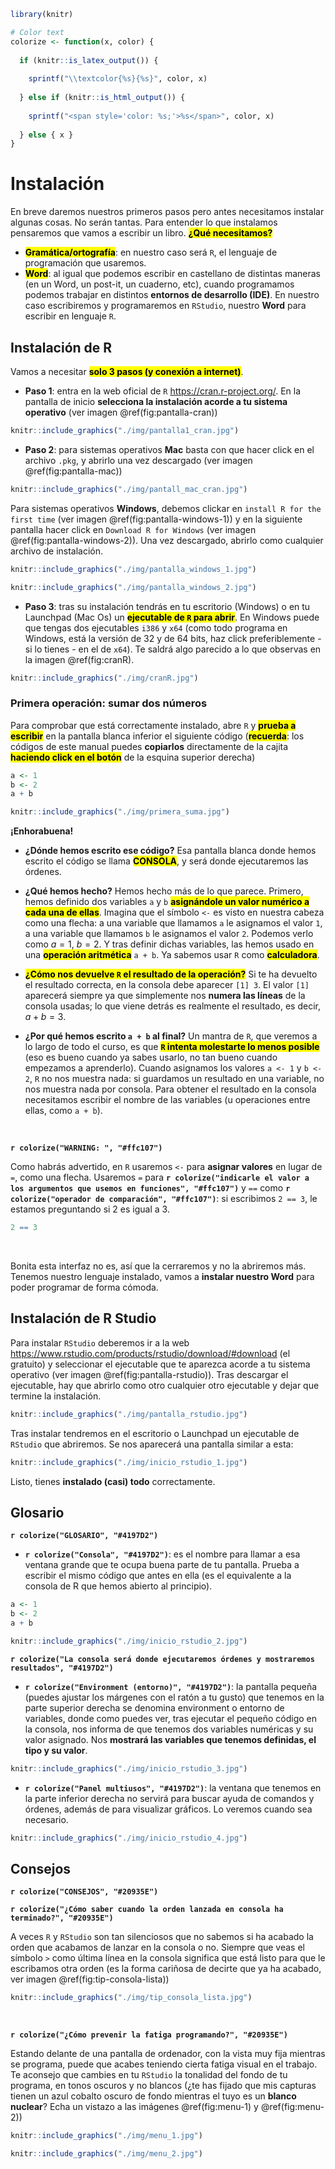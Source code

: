 ```r
library(knitr)

# Color text
colorize <- function(x, color) {
  
  if (knitr::is_latex_output()) {
    
    sprintf("\\textcolor{%s}{%s}", color, x)
    
  } else if (knitr::is_html_output()) {
    
    sprintf("<span style='color: %s;'>%s</span>", color, x)
    
  } else { x }
}
```



# Instalación {#instalacion}

En breve daremos nuestros primeros pasos pero antes necesitamos instalar algunas cosas. No serán tantas. Para entender lo que instalamos pensaremos que vamos a escribir un libro. <mark>**¿Qué necesitamos?**</mark>

* <mark>**Gramática/ortografía**</mark>: en nuestro caso será `R`, el lenguaje de programación que usaremos.
* <mark>**Word**</mark>: al igual que podemos escribir en castellano de distintas maneras (en un Word, un post-it, un cuaderno, etc), cuando programamos podemos trabajar en distintos **entornos de desarrollo (IDE)**. En nuestro caso escribiremos y programaremos en `RStudio`, nuestro **Word** para escribir en lenguaje `R`.

## Instalación de R {#instalacionR}

Vamos a necesitar <mark>**solo 3 pasos (y conexión a internet)**</mark>.

* **Paso 1**: entra en la web oficial de `R` <https://cran.r-project.org/>. En la pantalla de inicio **selecciona la instalación acorde a tu sistema operativo** (ver imagen \@ref(fig:pantalla-cran))

```r
knitr::include_graphics("./img/pantalla1_cran.jpg")
```

* **Paso 2**: para sistemas operativos **Mac** basta con que hacer click en el archivo `.pkg`, y abrirlo una vez descargado (ver imagen  \@ref(fig:pantalla-mac))

```r
knitr::include_graphics("./img/pantall_mac_cran.jpg")

```

Para sistemas operativos **Windows**, debemos clickar en `install R for the first time` (ver imagen \@ref(fig:pantalla-windows-1)) y en la siguiente pantalla hacer click en `Download R for Windows` (ver imagen  \@ref(fig:pantalla-windows-2)). Una vez descargado, abrirlo como cualquier archivo de instalación.

```r
knitr::include_graphics("./img/pantalla_windows_1.jpg")

```

```r
knitr::include_graphics("./img/pantalla_windows_2.jpg")

```

* **Paso 3**: tras su instalación tendrás en tu escritorio (Windows) o en tu Launchpad (Mac Os) un <mark>**ejecutable de `R` para abrir**</mark>. En Windows puede que tengas dos ejecutables `i386` y `x64` (como todo programa en Windows, está la versión de 32 y de 64 bits, haz click preferiblemente - si lo tienes - en el de `x64`). Te saldrá algo parecido a lo que observas en la imagen \@ref(fig:cranR).

```r
knitr::include_graphics("./img/cranR.jpg")
```


### Primera operación: sumar dos números

Para comprobar que está correctamente instalado, abre `R` y <mark>**prueba a escribir**</mark> en la pantalla blanca inferior  el siguiente código (<mark>**recuerda**</mark>: los códigos de este manual puedes **copiarlos** directamente de la cajita <mark>**haciendo click en el botón**</mark> de la esquina superior derecha)

```r
a <- 1
b <- 2
a + b
```


```r
knitr::include_graphics("./img/primera_suma.jpg")
```

**¡Enhorabuena!**

* **¿Dónde hemos escrito ese código?** Esa pantalla blanca donde hemos escrito el código se llama <mark>**CONSOLA**</mark>, y será donde ejecutaremos las órdenes.

* **¿Qué hemos hecho?** Hemos hecho más de lo que parece. Primero, hemos definido dos variables `a` y `b`  <mark>**asignándole un valor numérico a cada una de ellas**</mark>. Imagina que el símbolo `<-` es visto en nuestra cabeza como una flecha: a una variable que llamamos `a` le asignamos el valor `1`, a una variable que llamamos `b` le asignamos el valor `2`. Podemos verlo como $a = 1,~b = 2$. Y tras definir dichas variables, las hemos usado en una <mark>**operación aritmética**</mark> `a + b`. Ya sabemos usar `R` como <mark>**calculadora**</mark>.

* <mark>**¿Cómo nos devuelve `R` el resultado de la operación?**</mark> Si te ha devuelto el resultado correcta, en la consola debe aparecer `[1] 3`. El valor `[1]` aparecerá siempre ya que simplemente nos **numera las líneas** de la consola usadas; lo que viene detrás es realmente el resultado, es decir, $a + b = 3$.

* **¿Por qué hemos escrito `a + b` al final?** Un mantra de `R`, que veremos a lo largo de todo el curso, es que  <mark>**`R` intenta molestarte lo menos posible**</mark> (eso es bueno cuando ya sabes usarlo, no tan bueno cuando empezamos a aprenderlo). Cuando asignamos los valores `a <- 1` y `b <- 2`, `R` no nos muestra nada: si guardamos un resultado en una variable, no nos muestra nada por consola. Para obtener el resultado en la consola necesitamos escribir el nombre de las variables (u operaciones entre ellas, como `a + b`).

&nbsp;

**`r colorize("WARNING: ", "#ffc107")`**

Como habrás advertido, en `R` usaremos `<-` para **asignar valores** en lugar de `=`, como una flecha. Usaremos `=` para **`r colorize("indicarle el valor a los argumentos que usemos en funciones", "#ffc107")`** y `==` como **`r colorize("operador de comparación", "#ffc107")`**: si escribimos `2 == 3`, le estamos preguntando si 2 es igual a 3.

```r
2 == 3
```

&nbsp;

Bonita esta interfaz no es, así que la cerraremos y no la abriremos más. Tenemos nuestro lenguaje instalado, vamos a **instalar nuestro Word** para poder programar de forma cómoda.


## Instalación de R Studio {#instalacionRStudio}

Para instalar `RStudio` deberemos ir a la web <https://www.rstudio.com/products/rstudio/download/#download> (el gratuito) y seleccionar el ejecutable que te aparezca acorde a tu sistema operativo (ver imagen \@ref(fig:pantalla-rstudio)). Tras descargar el ejecutable, hay que abrirlo como otro cualquier otro ejecutable y dejar que termine la instalación.

```r
knitr::include_graphics("./img/pantalla_rstudio.jpg")
```

Tras instalar tendremos en el escritorio o Launchpad un ejecutable de `RStudio` que abriremos. Se nos aparecerá una pantalla similar a esta:

```r
knitr::include_graphics("./img/inicio_rstudio_1.jpg")

```

Listo, tienes **instalado (casi) todo** correctamente.



## Glosario

**`r colorize("GLOSARIO", "#4197D2")`**

* **`r colorize("Consola", "#4197D2")`**: es el nombre para llamar a esa ventana grande que te ocupa buena parte de tu pantalla. Prueba a escribir el mismo código que antes en ella (es el equivalente a la consola de R que hemos abierto al principio).


```r
a <- 1
b <- 2
a + b
```

```r
knitr::include_graphics("./img/inicio_rstudio_2.jpg")

```

**`r colorize("La consola será donde ejecutaremos órdenes y mostraremos resultados", "#4197D2")`**


* **`r colorize("Environment (entorno)", "#4197D2")`**: la pantalla pequeña (puedes ajustar los márgenes con el ratón a tu gusto) que tenemos en la parte superior derecha se denomina environment o entorno de variables, donde como puedes ver, tras ejecutar el pequeño código en la consola, nos informa de que tenemos dos variables numéricas y su valor asignado. Nos **mostrará las variables que tenemos definidas, el tipo y su valor**.

```r
knitr::include_graphics("./img/inicio_rstudio_3.jpg")

```

* **`r colorize("Panel multiusos", "#4197D2")`**: la ventana que tenemos en la parte inferior derecha no servirá para buscar ayuda de comandos y órdenes, además de para visualizar gráficos. Lo veremos cuando sea necesario.

```r
knitr::include_graphics("./img/inicio_rstudio_4.jpg")

```


## Consejos


**`r colorize("CONSEJOS", "#20935E")`**

**`r colorize("¿Cómo saber cuando la orden lanzada en consola ha terminado?", "#20935E")`**

A veces `R` y `RStudio` son tan silenciosos que no sabemos si ha acabado la orden que acabamos de lanzar en la consola o no. Siempre que veas el símbolo `>` como última línea en la consola significa que está listo para que le escribamos otra orden (es la forma cariñosa de decirte que ya ha acabado, ver imagen \@ref(fig:tip-consola-lista))


```r
knitr::include_graphics("./img/tip_consola_lista.jpg")

```

&nbsp;

**`r colorize("¿Cómo prevenir la fatiga programando?", "#20935E")`**

Estando delante de una pantalla de ordenador, con la vista muy fija mientras se programa, puede que acabes teniendo cierta fatiga visual en el trabajo. Te aconsejo que cambies en tu `RStudio` la tonalidad del fondo de tu programa, en tonos oscuros y no blancos (¿te has fijado que mis capturas tienen un azul cobalto oscuro de fondo mientras el tuyo es un **blanco nuclear**? Echa un vistazo a las imágenes \@ref(fig:menu-1) y \@ref(fig:menu-2))


```r
knitr::include_graphics("./img/menu_1.jpg")

```

```r
knitr::include_graphics("./img/menu_2.jpg")

```

